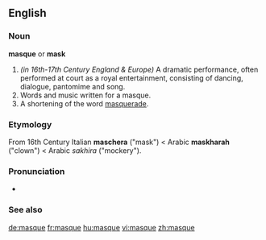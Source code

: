 {{wikipediapar|Masque}}

==English==

===Noun===
'''masque''' or '''mask'''

#''(in 16th-17th Century England & Europe)'' A dramatic performance, often performed at court as a royal entertainment, consisting of dancing, dialogue, pantomime and song.
#Words and music written for a masque.
#A shortening of the word [[masquerade]].

===Etymology===
From 16th Century Italian '''maschera''' ("mask") < Arabic '''maskharah''' ("clown") < Arabic ''sakhira'' ("mockery").

===Pronunciation===
*{{IPA|/ma:sk/}}

===See also===
{{pedialite}}

[[de:masque]]
[[fr:masque]]
[[hu:masque]]
[[vi:masque]]
[[zh:masque]]